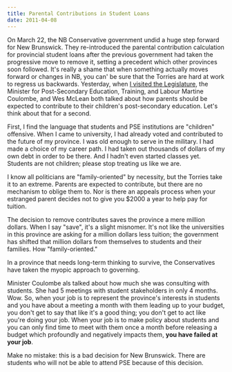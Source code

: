 ```yaml
---
title: Parental Contributions in Student Loans
date: 2011-04-08
---
```



On March 22, the NB Conservative government undid a huge step forward for New Brunswick. They re-introduced the parental contribution calculation for provincial student loans after the previous government had taken the progressive move to remove it, setting a precedent which other provinces soon followed. It's really a shame that when something actually moves forward or changes in NB, you can' be sure that the Torries are hard at work to regress us backwards. Yesterday, when [I visited the Legislature](/blog/visit-to-the-legislature/), the Minister for Post-Secondary Education, Training, and Labour Martine Coulombe, and&nbsp;Wes McLean both talked about how parents should be expected to contribute to their children's post-secondary education. Let's think about that for a second.

First, I find the language that students and PSE institutions are "children" offensive. When I came to university, I had already voted and contributed to the future of my province. I was old enough to serve in the military. I had made a choice of my career path. I had taken out thousands of dollars of my own debt in order to be there. And I hadn't even started classes yet. Students are not children; please stop treating us like we are.

I know all politicians are "family-oriented" by necessity, but the Torries take it to an extreme. Parents are expected to contribute, but there are no mechanism to oblige them to. Nor is there an appeals process when your estranged parent decides not to give you $2000 a year to help pay for tuition.

The decision to remove contributes saves the province a mere million dollars. When I say "save", it's a slight misnomer. It's not like the universities in this province are asking for a million dollars less tuition; the government has shifted that million dollars from themselves to students and their families. How "family-oriented."

In a province that needs long-term thinking to survive, the Conservatives have taken the myopic approach to governing.

Minister Coulombe als talked about how much she was consulting with students. She had 5 meetings with student stakeholders in only 4 months. Wow. So, when your job is to represent the province's interests in students and you have about a meeting a month with them leading up to your budget, you don't get to say that like it's a good thing; you don't get to act like you're doing your job. When your job is to make policy about students and you can only find time to meet with them once a month before releasing a budget which profoundly and negatively impacts them, **you have failed at your job**.

Make no mistake: this is a bad decision for New Brunswick. There are students who will not be able to attend PSE because of this decision.


  
